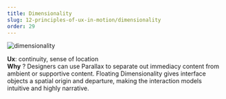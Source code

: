 ```yaml
---
title: Dimensionality
slug: 12-principles-of-ux-in-motion/dimensionality
order: 29
---
```


<SlideTemplate title="Principle 11: Dimensionality">

![dimensionality](/gif/ux_dim.gif)

**Ux**: continuity, sense of location  
**Why** ? Designers can use Parallax to separate out immediacy content from ambient or supportive content. Floating Dimensionality gives interface objects a spatial origin and departure, making the interaction models intuitive and highly narrative.

</SlideTemplate>
